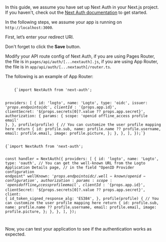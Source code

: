 
<Steps>

<Step title="Prerequisites">

In this guide, we assume you have set up Next Auth in your Next.js project. If you haven't, check out the [Next Auth documentation](https://next-auth.js.org/getting-started/introduction) to get started.

</Step>

<Step title="Configure redirect URI">

<InlineNotification>
  In the following steps, we assume your app is running on <code>http://localhost:3000</code>.
</InlineNotification>

First, let’s enter your redirect URI.

<UriInputField name="redirectUris" defaultValue="http://localhost:3000/api/auth/callback/logto" />

Don't forget to click the **Save** button.

</Step>

<Step title="Configure the provider">

Modify your API route config of Next Auth, if you are using Pages Router, the file is in `pages/api/auth/[...nextauth].js`, if you are using App Router, the file is in `app/api/auth/[...nextauth]/router.ts`.

The following is an example of App Router:

<Tabs>

<TabItem value="v5" label="Next Auth v5">
  <Code className="language-ts">
    {`import NextAuth from 'next-auth';

  providers: [
    {
      id: 'logto',
      name: 'Logto',
      type: 'oidc',
      issuer: '${props.endpoint}oidc',
      clientId: '${props.app.id}',
      clientSecret: '${props.secrets[0]?.value ?? props.app.secret}',
      authorization: {
        params: { scope: 'openid offline_access profile email' },
      },
      profile(profile) {
        // You can customize the user profile mapping here
        return {
          id: profile.sub,
          name: profile.name ?? profile.username,
          email: profile.email,
          image: profile.picture,
        };
      },
    },
  ],
});`}
</Code>
</TabItem>

<TabItem value="v4" label="Next Auth v4">
<Code className="language-ts">
{`import NextAuth from 'next-auth';

const handler = NextAuth({
  providers: [
    {
      id: 'logto',
      name: 'Logto',
      type: 'oauth',
      // You can get the well-known URL from the Logto Application Details page,
      // in the field "OpenID Provider configuration endpoint"
      wellKnown: '${props.endpoint}oidc/.well-known/openid-configuration',
      authorization: { params: { scope: 'openid offline_access profile email' } },
      clientId: '${props.app.id}',
      clientSecret: '${props.secrets[0]?.value ?? props.app.secret}',
      client: {
        id_token_signed_response_alg: 'ES384',
      },
      profile(profile) {
        // You can customize the user profile mapping here
        return {
          id: profile.sub,
          name: profile.name ?? profile.username,
          email: profile.email,
          image: profile.picture,
        };
      },
    },
  ],
});

</Code>
</TabItem>

</Tabs>

</Step>

<Step title="Checkpoint: Test Logto and Next Auth integration">

Now, you can test your application to see if the authentication works as expected.

</Step>

</Steps>
